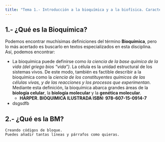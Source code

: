 ```yaml
---
title: "Tema 1.- Introducción a la bioquímica y a la biofísica. Características de los seres vivos."
---
```


## 1.- ¿Qué es la Bioquímica?
Podemos encontrar muchísimas definiciones del término **Bioquímica**, pero lo más acertado es buscarlo en textos especializados en esta disciplina. Así, podemos encontrar:

* La bioquímica puede definirse como *la ciencia de la base química de la vida (del griego bios “vida”)*. La célula es la unidad estructural de los sistemas vivos. De este modo, también es factible describir a la bioquímica como la *ciencia de los constituyentes químicos de las células vivas, y de las reacciones y los procesos que experimentan*. Mediante esta definición, la bioquímica abarca grandes áreas de la **biología celular**, la **biología molecular** y la **genética molecular**. 
  * **HARPER. BIOQUIMICA ILUSTRADA ISBN: 978-607-15-0914-7**  
  
* dsgsdfb 

## 2.- ¿Qué es la BM? 
~~~
Creando códigos de bloque.
Puedes añadir tantas líneas y párrafos como quieras.  
~~~